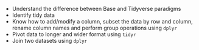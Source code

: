 - Understand the difference between Base and Tidyverse paradigms
- Identify tidy data
- Know how to add/modify a column, subset the data by row and column, rename column names and perform group operations using `dplyr`
- Pivot data to longer and wider format using `tidyr`
- Join two datasets using `dplyr`

